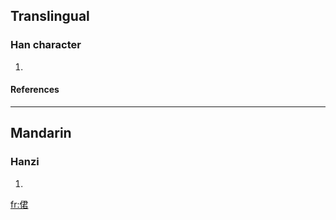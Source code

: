 ==Translingual==
===Han character===
{{Han char|rad=人|as=07|sn=9|four=|canj=人尸大口 (OSKR)}}
# {{defn|Han|sort=人07}}
====References====
{{Han ref|kx=0103.090|dkj=00635|hdz=10166.100|uh=4FB0|ud=20400}}
----
==Mandarin==
===Hanzi===
{{cmn-hanzi|pin=[[cuò]] (cuo4), [[jiǒng]] (jiong3)|wg=ts'o<sup>4</sup>, chiung<sup>3</sup>}}
# {{defn|Mandarin}}

[[fr:侰]]